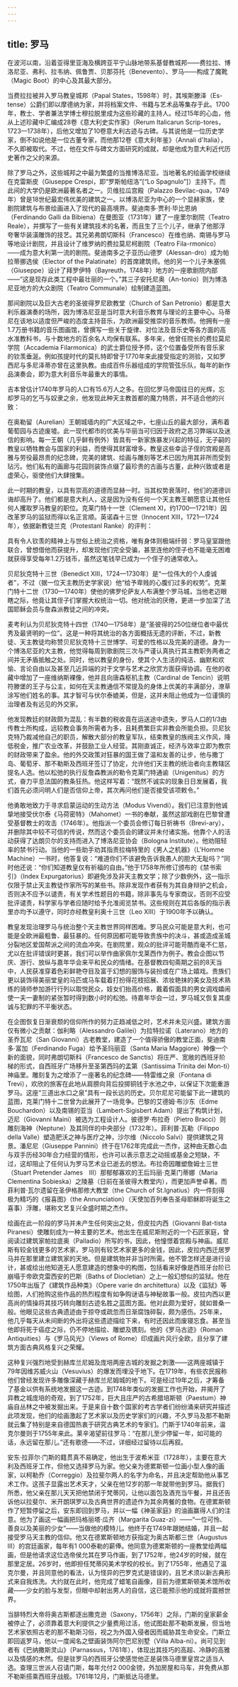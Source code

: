 ```yaml
---
---
---
```

title: 罗马
---




在波河以南，沿着亚得里亚海及横跨亚平宁山脉地带系基督教城邦——费拉拉、博洛尼亚、弗利、拉韦纳、佩鲁贾、贝那芬托（Benevento）、罗马——构成了魔靴（Magic Boot）的中心及其最大部分。

当费拉拉被并入罗马教皇城邦（Papal States，1598年）时，其埃斯滕泽（Es-tense）公爵们即以摩德纳为家，并将档案文件、书籍与艺术品等集存于此。1700年，教士、学者兼法学博士穆拉脱里成为这些珍藏的主持人。经过15年的心血，他从上述珍藏中汇编成28卷《意大利史实作家》（Rerum Italicarun Scrip-tores，1723—1738年），后他又增加了10卷意大利古迹与古碑。与其说他是一位历史学家，倒不如说他是一位古董专家，而他那12卷《意大利年鉴》（Annali d'Italia），不久即被取代。不过，他在文件与碑文方面研究的成就，却是他成为意大利近代历史著作之父的来源。

除了罗马之外，这些城邦之中最为繁盛的当推博洛尼亚。当地著名的绘画学校继续在克雷斯皮（Giuseppe Crespi，即“罗斯帕纽洛”[“Lo Spagnulo”]）主持下。而此间的大学仍是欧洲最著名者之一。贝维拉瓜宫殿（Palazzo Bevilac-qua，1749年）曾是18世纪最宏伟优美的建筑之一。以博洛尼亚为中心的一个显赫家族，使剧院建筑与布景绘画进入了现代的最高境界。斐迪南多·贾利·毕比恩纳（Ferdinando Galli da Bibiena）在曼图亚（1731年）建了一座里尔剧院（Teatro Reale），并撰写了一些有关建筑技术的名著，而且生了三个儿子，继承了他那浮夸奢华装潢雕饰的技艺。其兄弟弗朗切斯科（Francesco）在维也纳、南锡与罗马等地设计剧院，并且设计了维罗纳的费拉莫尼柯剧院（Teatro Fila-rmonico）——成为意大利第一流的剧院。斐迪南多之子亚历山德罗（Alessan-dro）成为帕拉蒂挪选侯（Elector of the Palatinate）的首席建筑师。他的另一个儿子朱塞佩（Giuseppe）设计了拜罗伊特（Bayreuth，1748年）地方的一座歌剧院内部——“这是现存此类工程中最壮丽的一个。”其三子安托尼奥（An-tonio）则为博洛尼亚地方的大众剧院（Teatro Communale）绘制建造蓝图。

那间剧院以及巨大古老的圣彼得罗尼欧教堂（Church of San Petronio）都是意大利乐器演奏的场所，因为博洛尼亚是当时意大利音乐教育与理论的主要中心。马蒂尼在该地以适度但严峻的态度主持音乐，为欧洲最受推崇的音乐教师。他拥有一座1.7万册书籍的音乐图画馆，曾撰写一些关于旋律、对位法及音乐史等各方面的高水准教科书，与十数地方的百余名人均保有联系。多年来，他曾任院长的费拉莫尼学院（Accademia Filarmonica）的武士爵位授予师，这个位置备受所有音乐家的钦羡垂涎。例如孩提时代的莫扎特即曾于1770年来此接受指定的测验，又如罗西尼与多尼泽蒂亦曾在这里执教。由成百件乐器组成的学院管弦乐队，每年的新作品演奏会，即为意大利音乐年最重大的事情。

吉本曾估计1740年罗马的人口有15.6万人之多。在回忆罗马帝国往日的光辉，忘却罗马的乞丐与奴隶之余，他发现此种天主教首都的魔力特质，并不适合他的兴致：

在奥勒留（Aurelian）王朝城墙内的广大区域之中，七座山丘的最大部分，满布着葡萄园与古迹废墟。此一现代都市的优美与华丽当可归因于政府之恶习弊端以及迷信的影响。每一王朝（几乎鲜有例外）皆具有一新家族暴发兴起的特征，无子嗣的教皇以牺牲教会与国家的利益，而使得其财富增多。教皇这些幸运子侄的宫殿是高雅与劳役最昂贵的纪念碑，完美的建筑、绘画与雕刻等艺术已因为用其非所而受到玷污。他们私有的画廊与花园则装饰点缀了最珍贵的古画与古董，此种兴致或者是虚荣心，驱使他们大肆搜集。



此一时期的教皇，以具有崇高的道德而显赫一时。当其权势衰落时，他们的道德训诲却高升了。他们都是意大利人，这是因为没有任何一个天主教王朝愿意让其他任何人攫取罗马教皇的职位。克莱门特十一世（Clement XI，约1700—1721年）因改革罗马的监狱而得以名正言顺。英诺森十三世（Innocent XⅢ，1721—1724年），依据新教徒兰克（Protestanl Ranke）的评判：

具有令人钦羡的精神上与世俗上统治之资格，唯有身体则极端纤弱：罗马皇室跟他联合，曾想借他而获提升，却发现他们完全受骗，甚至连他的侄子也不能毫无困难就获得享受每年1.2万钱币，虽然这笔钱早已成为一个侄子的通常收入。



贝尼狄克特十三世（Benedict XⅢ，1724—1730年）是“一位伟大的个人虔诚者”，不过（据一位天主教历史学家说）他“给予卑贱的心腹们过多的权势”。克莱门特十二世（1730—1740年）使他的佛罗伦萨友人布满整个罗马城，当他老迈眼瞎之际，他竟让其侄子们掌握大权统治一切。他对统治的厌倦，更进一步加深了法国耶稣会员与詹森派教徒之间的冲突。

麦考利认为贝尼狄克特十四世（1740—1758年）是“圣彼得的250位继位者中最优秀及最贤明的一位”。这是一种将其统治的各方面概括无遗的评断，不过，新教徒、天主教徒均称赞贝尼狄克特十三世博学、可爱的性格以及完美的道德。身为一个博洛尼亚的大主教，他觉得每周到歌剧院三次与严谨认真执行其主教职务两者之间并无矛盾抵触之处。同时，他以教皇的身份，使其个人生活的纯洁、幽默和欢愉、言论自由以及甚至几近异端的对于文学与艺术之欣赏方面获得协调。在他的收藏中增加了一座维纳斯裸像，他并且向唐森枢机主教（Cardinal de Tencin）说明符滕堡的王子与公主，如何在天主教通信不常提及的身体上优美的丰满部分，潦草涂写他们姓名的事。其才智可与伏尔泰媲美，但是，这并未阻止他成为一位谨慎的治理者及有远见的外交家。

他发现教廷的财政颇为混乱：有半数的税收竟在运送途中遗失，罗马人口的1/3由传教士所构成，远较教会事务所需者为多，且耗费繁巨实非教会所能负担。贝尼狄克特乃裁减他自己的职员，解散大部分的教皇军队，结束教皇的族阀主义作风，降低税金，推广农业改革，并鼓励工业人经营。其刚直诚正，经济与效率立即为教宗的财政带来了盈余。他的外交政策对狂暴的国王做了温和友善的让步，他与撒丁岛、葡萄牙、那不勒斯及西班牙签订了协定，允许他们天主教的统治者向主教辖区提名人选。他以松弛的执行反詹森教派的勒令克莱门特通谕（Unigenitus）的方式，奋力平息法国的教条狂热。他这样写着：“既然不诚实的现象日日发展着，我们首先必须问明人们是否信仰上帝，其次再问他们是否接受该项敕令。”

他勇敢地致力于寻求启蒙运动的生动方法（Modus Vivendi）。我们已注意到他诚挚地接受伏尔泰《马荷密特》（Mahomet）一书的奉献，虽然这部戏剧在巴黎曾遭受基督教士的攻击（1746年）。他指派一个委员会修订每日祈祷书（Brevi-ary），并删除其中较不可信的传说，然而这个委员会的建议并未付诸实施。他靠个人的活动获得了达朗贝尔的支持而进入了博洛尼亚协会（Bologna Institute）。他劝阻轻率的禁书行动。当他的一些助手劝其指责拉梅特里的《男人之机器》（L'Homme Machine）一书时，他答复说：“难道你们不该避免告诉我愚人的胆大无耻吗？”同时他还说：“你们知道教皇仅有祈福的自由。”他于1758年所修订颁布的《禁书索引》（Index Expurgatorius）即避免涉及非天主教文学；除了少数例外，这一指示仅限于禁止天主教徒作家所写的某些书。除非发现作者获有为其自身辩护之机会，否则决不应予以谴责，有关学术性题目的书籍，除非事先与专家商议，否则不应受批评谴责，科学家与学者应随时给予允准阅览禁书。这些规则在其后各版的指示表里亦均予以遵守，同时亦经教皇利奥十三世（Leo XⅢ）于1900年予以确认。

教皇发现治理罗马与统治整个天主教世界同样困难。罗马民众可能是意大利，也可能是全欧洲最粗鲁、最狂暴的。任何原因都可能导致贵族中的决斗，甚或造成圣城分裂地区爱国帮派之间的流血冲突。在剧院里，观众的批评可能苛酷而毫不仁慈，尤以在批评错误时更甚，我们可以举作曲家佩尔戈莱西作为例子。教会企图以节庆、游行、放纵与嘉年华会来平和民众的情绪。在基督教四旬斋期之前的8天当中，人民获准穿着色彩鲜艳夺目及富于幻想的服饰与装扮或在广场上嬉戏。贵族们更以装饰得美丽堂皇的马匹或马车载着打扮得花枝招展、浓妆艳抹的美女及技术熟练的骑师参加游行行列以取悦民众，妓女们抬高价格，戴着假面具的男女调戏嬉闹使一夫一妻制的紧张暂时得到数小时的松弛。待嘉年华会一过，罗马城又恢复其虔诚与犯罪的不平衡状态。

在企图恢复日渐衰颓的信仰所作的努力正趋减低之时，艺术并未见兴盛。建筑方面仅有微小之贡献：伽利略（Alessandro Galilei）为拉特拉诺（Laterano）地方的圣乔瓦尼（San Giovanni）古老教堂，建造了一个值得骄傲的教堂正面，斐迪南多·富加（Ferdinando Fuga）给予圣玛丽亚（Santa Maria Maggiore）神像一个新的面貌，同时弗朗切斯科（Francesco de Sanctis）将庄严、宽敞的西班牙阶梯的形式，自西班牙广场移升至圣第西玛的孟第（Santissima Trinita dei Mon-ti）神庙里。雕刻复为之增添了一座著名的纪念碑——特雷维之泉（Fontana di Trevi），欢欣的旅客在此地从肩膀向背后投掷铜钱于水池之中，以保证下次能重游罗马。这座“三道出水口之泉”具有一段长远的历史。贝尔尼尼可能留下此一建筑的蓝图，克莱门特十二世曾为此展开了一场竞争。巴黎的艾德姆·布沙东（Edme Bouchardon）以及南锡的亚当（Lambert-Sigisbert Adam）提出了构筑计划，迈尼（Giovanni Maini）被选为工程设计人。彼德罗·布拉奇（Pietro Bracci）则雕刻海神（Neptune）及其同伴的中央部分（1732年）。菲利普·瓦勒（Filippo della Valle）塑造肥沃之神与医疗之神，沙尔维（Niccolo Salvi）提供建筑之背景。潘尼尼（Giuseppe Pannini）终于在1762年完成此一杰作，这种由无数心血与双手历经30年合力经营的情形，也许可以表示意志之动摇或基金之短缺，不过，这却阻止了任何认为罗马艺术业已逝去的想法。布拉奇因雕塑詹姆士三世（Stuart Pretender James　Ⅲ）那郁郁寡欢的王后玛丽·克莱门蒂娜（Maria Clementina Sobieska）之陵墓（日前在圣彼得大教堂内），而更加声誉卓著。而菲利普·瓦尔遗留在圣伊格那修大教堂（the Church of St.Ignatius）内一件刻得极为精巧的《报喜图》（the Annunciation）（天使加百列奉告圣母耶稣即将诞生之喜事）浮雕，堪称文艺复兴全盛时期之杰作。

绘画在此一阶段的罗马并未产生任何突出之处，但皮拉内西（Giovanni Bat-tista Piranesi）使雕刻成为一种主要的艺术。他出生在威尼斯附近的一个石匠家庭，曾阅读过建筑家帕拉底奥（Palladio）所写的书，因此，他憧憬着宫殿与神庙。威尼斯有较金钱更多的艺术家，罗马则有较艺术家更多的金钱，因此，皮拉内西迁居罗马并在那里建立建筑家的天地。但是建筑物并非当时所需。他不管怎样还是进行设计，甚或绘出他知道无人愿意建造的想象中的构图，包括看来好像是西班牙台阶已崩塌于帝欧克雷西安的巴斯（Baths of Diocletian）之上一般幻想似的监狱。他在1750年出版了《建筑作品种类》（Opere varie dn architettura）以及《监狱》等绘图，人们抢购这些作品的热烈程度有如争购谜语与神秘故事一般。皮拉内西以更高尚的情操将其技巧转向雕刻古迹名胜之蓝图方面。他对此颇为爱好，就如普桑一般。他眼见这些古典遗迹由于掠夺或疏忽而日渐腐蚀碎裂，颇为感伤。25年来，他几乎每天从未间断的外出将这些遗迹描绘下来，有时还因此而废寝忘食。甚至当他即将死于癌症之际，仍不停地描绘、雕塑及镌刻。他的《罗马古迹》（Roman Antiquities）与《罗马风光》（Views of Rome）印成画片风行全欧，且分享了建筑方面古典风格复兴之荣耀。

这种复兴强烈地受到赫库兰尼姆及庞培两座古城的发掘之刺激——这两座城镇于79年因维苏威火山（Vesuvius）的爆发而埋没于地下。在1719年，有些农民报称他们曾经发现许多雕像深藏于赫库兰尼姆城的地下。可是经过19年之后，才筹备了基金以供有系统地发掘这一古迹。到1748年类似的发掘工作也开始，并揭开了异教之城庞培的奇观，到了1752年，巨大且庄严的古希腊培斯顿（Paestum）神庙自丛林之中被发掘出来。于是来自十数个国家的考古学者们纷纷涌来研究并描述此项发现，他们的绘画激起了艺术家以及历史学家们的兴趣，不久罗马及那不勒斯就云集了特别是来自德国热衷于研究古典艺术的专家们。门斯于1740年前来，温克尔曼则于1755年来此。莱辛渴望前往罗马：“在那儿至少停留一年，如可能的话，永远留在那儿。”还有歌德——不过，详细经过留待以后再叙。

安东·拉菲尔·门斯的籍贯真不易确定，他出生于波希米亚（1728年），主要在意大利及西班牙工作，但他又选择罗马为家。他父亲为德累斯顿一位画小型人像的画家，以柯勒乔（Correggio）及拉斐尔两人的名字为命名，并且决定帮助他从事艺术工作。这孩子显露出艺术天才，父亲在他12岁的那一年就带他到罗马。据我们所悉，他父亲在那儿天天把他禁闭于梵蒂冈，让他以面包及酒充当午餐，并且还告诉他以拉斐尔、米开朗琪罗以及古典世界的遗迹作为其余两餐的食物。在德累斯顿作了短暂停留之后，安东即回到罗马，并以一幅《神圣家庭》的油画赢得人们的注意。他为了画这一幅画把玛格丽塔·瓜齐（Margarita Guaz-zi）——“一位可怜、善良以及美丽的少女”——当做他的模特儿。他终于在1749年跟她结婚，并且一起接受罗马天主教的信仰。他又在德累斯顿地方获指定为奥古斯都三世（Augustus　Ⅲ）的宫廷画家，每年有1 000泰勒的薪俸。他同意为德累斯顿的一座教堂绘两幅画，但是他请求这位选帝侯允其在罗马作画，到了1752年，他24岁的时候，就在那里定居。26岁时，他即担任梵蒂冈美术学校的校长。到了1755年，他遇见了温克尔曼，并且同意他的看法，认为怪异的巴罗克式是错误的，且艺术须以新古典形式来自我炼洗。大约就在此时，他完成了蜡笔自画像，目前为德累斯顿美术馆所收藏——少女的脸与发型，但眼中却射出男人的自信，这已能预示他的成就将震撼世界。

当腓特烈大帝将奥古斯都逐出撒克逊（Saxony，1756年）之际，门斯的皇家薪金被停止了，必须靠着意大利提供之少量费用过活，他试图赴那不勒斯发展，但当地艺术家依照古老的那不勒斯习俗，视之为外国入侵者因而威胁其生命安全。门斯立即回返罗马，他以一度闻名之壁画装饰阿尔巴尼别墅（Villa Alba-ni）。尚可见到者有《巴纳撒斯灵山》（Parnassus，1761年），体现出其技巧的高超、冷静的高雅以及情感的木然。但是驻罗马的西班牙公使感觉他正是装饰马德里皇宫之适当人选。查理三世派人召请门斯，每年允付2 000金镑，外加房屋和马车，并免费从那不勒斯搭乘西班牙战舰。1761年12月，门斯抵达马德里。